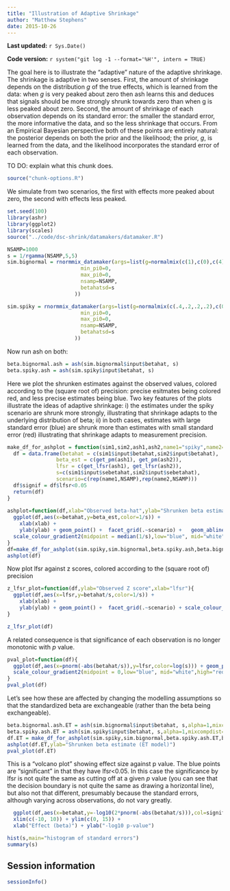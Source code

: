 ```yaml
---
title: "Illustration of Adaptive Shrinkage"
author: "Matthew Stephens"
date: 2015-10-26
---
```


**Last updated:** `r Sys.Date()`

**Code version:** `r system("git log -1 --format='%H'", intern = TRUE)`

The goal here is to illustrate the "adaptive" nature of the adaptive
shrinkage. The shrinkage is adaptive in two senses. First, the amount
of shrinkage depends on the distribution $g$ of the true effects,
which is learned from the data: when $g$ is very peaked about zero
then ash learns this and deduces that signals should be more strongly
shrunk towards zero than when g is less peaked about zero.  Second,
the amount of shrinkage of each observation depends on its standard
error: the smaller the standard error, the more informative the data,
and so the less shrinkage that occurs. From an Empirical Bayesian
perspective both of these points are entirely natural: the posterior
depends on both the prior and the likelihood; the prior, $g$, is
learned from the data, and the likelihood incorporates the standard
error of each observation.

TO DO: explain what this chunk does.

```r
source("chunk-options.R")
```

We simulate from two scenarios, the first with effects more peaked
about zero, the second with effects less peaked.

```r
set.seed(100)
library(ashr)
library(ggplot2)
library(scales)
source("../code/dsc-shrink/datamakers/datamaker.R")

NSAMP=1000
s = 1/rgamma(NSAMP,5,5)
sim.bignormal = rnormmix_datamaker(args=list(g=normalmix(c(1),c(0),c(4)),
                        min_pi0=0,
                        max_pi0=0,
                        nsamp=NSAMP,
                        betahatsd=s
                      ))

sim.spiky = rnormmix_datamaker(args=list(g=normalmix(c(.4,.2,.2,.2),c(0,0,0,0),c(.25,.5,1,2)),
                        min_pi0=0,
                        max_pi0=0,
                        nsamp=NSAMP,
                        betahatsd=s
                      ))

```

Now run ash on both:
```r
beta.bignormal.ash = ash(sim.bignormal$input$betahat, s)
beta.spiky.ash = ash(sim.spiky$input$betahat, s)
```


Here we plot the shrunken estimates against the observed values, colored
according to the (square root of) precision: precise esitmates being colored red, and less precise estimates being blue. Two key features of the plots
illustrate the ideas of adaptive shrinkage: i) the estimates under the spiky scenario are shrunk more strongly, illustrating that shrinkage adapts to the underlying distribution of beta; ii) in both cases, estimates with large standard error (blue) are shrunk more than estimates with small standard error (red) illustrating that shrinkage adapts to measurement precision.


```r
make_df_for_ashplot = function(sim1,sim2,ash1,ash2,name1="spiky",name2="big-normal"){
  df = data.frame(betahat = c(sim1$input$betahat,sim2$input$betahat),
                beta_est = c(get_pm(ash1), get_pm(ash2)),
                lfsr = c(get_lfsr(ash1), get_lfsr(ash2)),
                s=c(sim1$input$sebetahat,sim2$input$sebetahat),
                scenario=c(rep(name1,NSAMP),rep(name2,NSAMP)))
  df$signif = df$lfsr<0.05
  return(df)
}
  
ashplot=function(df,xlab="Observed beta-hat",ylab="Shrunken beta estimate"){
  ggplot(df,aes(x=betahat,y=beta_est,color=1/s)) + 
    xlab(xlab) +
    ylab(ylab) + geom_point() +  facet_grid(.~scenario) +   geom_abline(intercept=0,slope=1) +
  scale_colour_gradient2(midpoint = median(1/s),low="blue", mid="white",high="red",space="Lab")  +coord_fixed(ratio=1)
}
df=make_df_for_ashplot(sim.spiky,sim.bignormal,beta.spiky.ash,beta.bignormal.ash)
ashplot(df)
```

Now plot lfsr against z scores, colored
according to the (square root of) precision



```r
  
z_lfsr_plot=function(df,ylab="Observed Z score",xlab="lfsr"){
  ggplot(df,aes(x=lfsr,y=betahat/s,color=1/s)) + 
    xlab(xlab) +
    ylab(ylab) + geom_point() +  facet_grid(.~scenario) + scale_colour_gradient2(midpoint = median(1/s),low="blue", mid="white",high="red",space="Lab") 
}

z_lfsr_plot(df)
```

A related consequence is that significance of each observation is no longer monotonic with $p$ value.

```r
pval_plot=function(df){
  ggplot(df,aes(x=pnorm(-abs(betahat/s)),y=lfsr,color=log(s))) + geom_point() +  facet_grid(.~scenario) +xlim(c(0, 0.025)) + xlab("p value") + ylab("lfsr") +
  scale_colour_gradient2(midpoint = 0,low="blue", mid="white",high="red")  
}
pval_plot(df)
```

Let's see how these are affected by changing the modelling assumptions so that
the standardized beta are exchangeable (rather than the beta being exchangeable).
```r
beta.bignormal.ash.ET = ash(sim.bignormal$input$betahat, s,alpha=1,mixcompdist="normal")
beta.spiky.ash.ET = ash(sim.spiky$input$betahat, s,alpha=1,mixcompdist="normal")
df.ET = make_df_for_ashplot(sim.spiky,sim.bignormal,beta.spiky.ash.ET,beta.bignormal.ash.ET)
ashplot(df.ET,ylab="Shrunken beta estimate (ET model)")
pval_plot(df.ET)
```



This is a "volcano plot" showing effect size against p value. The blue points are "significant" in that they have lfsr<0.05. In this case the significance by lfsr is not quite the same as cutting off at a given $p$ value (you can see that the decision boundary is not quite the same as drawing a horizontal line), but also not that different, presumably because the standard errors, although varying across observations, do not vary greatly.
```r
  ggplot(df,aes(x=betahat,y=-log10(2*pnorm(-abs(betahat/s))),col=signif)) + geom_point(alpha=1,size=1.75) +  facet_grid(.~scenario) + theme(legend.position = "none") +
  xlim(c(-10, 10)) + ylim(c(0, 15)) +
  xlab("Effect (beta)") + ylab("-log10 p-value")
```

```r
hist(s,main="histogram of standard errors")
summary(s)
```


## Session information

```r
sessionInfo()
```

